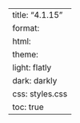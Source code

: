 ---
title: "4.1.15"
format:
    html:
        theme:
            light: flatly
            dark: darkly
        css: styles.css
        toc: true
---